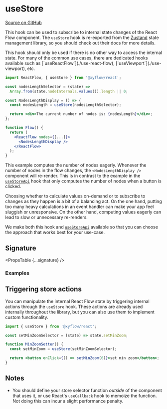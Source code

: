 
# useStore

[Source on GitHub](https://github.com/wbkd/react-flow/blob/f919cb152dd5a92ec3b4d7e4568ffe099bc2af39/packages/react/src/hooks/useStore.ts#L13)

This hook can be used to subscribe to internal state changes of the React Flow
component. The `useStore` hook is re-exported from the [Zustand](https://github.com/pmndrs/zustand)
state management library, so you should check out their docs for more details.

<Callout type="info">
  This hook should only be used if there is no other way to access the internal
  state. For many of the common use cases, there are dedicated hooks available
  such as [`useReactFlow`](./use-react-flow), [`useViewport`](./use-viewport),
  etc.
</Callout>

```jsx
import ReactFlow, { useStore } from '@xyflow/react';

const nodesLengthSelector = (state) =>
  Array.from(state.nodeInternals.values()).length || 0;

const NodesLengthDisplay = () => {
  const nodesLength = useStore(nodesLengthSelector);

  return <div>The current number of nodes is: {nodesLength}</div>;
};

function Flow() {
  return (
    <ReactFlow nodes={[...]}>
      <NodesLengthDisplay />
    </ReactFlow>
  );
}
```

This example computes the number of nodes eagerly. Whenever the number of nodes
in the flow changes, the `<NodesLengthDisplay />` component will re-render. This
is in contrast to the example in the [`useStoreApi`](./use-store-api) hook that only
computes the number of nodes when a button is clicked.

Choosing whether to calculate values on-demand or to subscribe to changes as they
happen is a bit of a balancing act. On the one hand, putting too many heavy
calculations in an event handler can make your app feel sluggish or unresponsive.
On the other hand, computing values eagerly can lead to slow or unnecessary
re-renders.

We make both this hook and [`useStoreApi`](./use-store-api) available so that you
can choose the approach that works best for your use-case.

## Signature

<PropsTable {...signature} />

### Examples

## Triggering store actions

You can manipulate the internal React Flow state by triggering internal actions
through the `useStore` hook. These actions are already used internally throughout
the library, but you can also use them to implement custom functionality.

```jsx
import { useStore } from '@xyflow/react';

const setMinZoomSelector = (state) => state.setMinZoom;

function MinZoomSetter() {
  const setMinZoom = useStore(setMinZoomSelector);

  return <button onClick={() => setMinZoom(6)}>set min zoom</button>;
}
```

## Notes

- You should define your store selector function _outside_ of the component that
  uses it, or use React's `useCallback` hook to memoize the function. Not doing
  this can incur a slight performance penalty.
